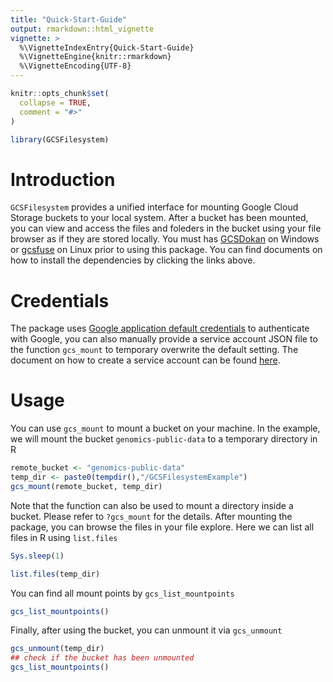 ```yaml
---
title: "Quick-Start-Guide"
output: rmarkdown::html_vignette
vignette: >
  %\VignetteIndexEntry{Quick-Start-Guide}
  %\VignetteEngine{knitr::rmarkdown}
  %\VignetteEncoding{UTF-8}
---
```


```r
knitr::opts_chunk$set(
  collapse = TRUE,
  comment = "#>"
)
```

```r
library(GCSFilesystem)
```

# Introduction
`GCSFilesystem` provides a unified interface for mounting Google Cloud Storage buckets to your local system. After a bucket has been mounted, you can view and access the files and foleders in the bucket using your file browser as if they are stored locally. You must has [GCSDokan][GCSDokan] on Windows or [gcsfuse][gcsfuse] on Linux prior to using this package. You can find documents on how to install the dependencies by clicking the links above.

[GCSDokan]: https://github.com/Jiefei-Wang/GCSDokan
[gcsfuse]: https://github.com/GoogleCloudPlatform/gcsfuse

# Credentials
The package uses [Google application default credentials][credentials] to authenticate with Google, you can also manually provide a service account JSON file to the function `gcs_mount` to temporary overwrite the default setting. The document on how to create a service account can be found [here][service account].

[credentials]: https://cloud.google.com/docs/authentication/production
[service account]: https://cloud.google.com/docs/authentication/production#create_service_account

# Usage
You can use `gcs_mount` to mount a bucket on your machine. In the example, we will mount the bucket `genomics-public-data` to a temporary directory in R
```r
remote_bucket <- "genomics-public-data"
temp_dir <- paste0(tempdir(),"/GCSFilesystemExample")
gcs_mount(remote_bucket, temp_dir)
```
Note that the function can also be used to mount a directory inside a bucket. Please refer to `?gcs_mount` for the details. After mounting the package, you can browse the files in your file explore. Here we can list all files in R using `list.files`
```r
Sys.sleep(1)
```
```r
list.files(temp_dir)
```
You can find all mount points by `gcs_list_mountpoints`
```r
gcs_list_mountpoints()
```
Finally, after using the bucket, you can unmount it via `gcs_unmount`
```r
gcs_unmount(temp_dir)
## check if the bucket has been unmounted
gcs_list_mountpoints()
```






